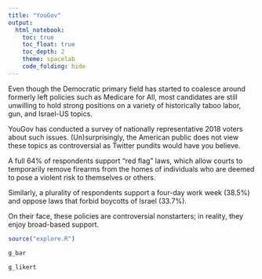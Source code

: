 ```yaml
---
title: "YouGov"
output:
  html_notebook:
    toc: true
    toc_float: true
    toc_depth: 2
    theme: spacelab
    code_folding: hide
---
```


Even though the Democratic primary field has started to coalesce around formerly left policies such as Medicare for All, most candidates are still unwilling to hold strong  positions on a variety of historically taboo labor, gun, and Israel-US topics. 

YouGov has conducted a survey of nationally representative 2018 voters about such issues. (Un)surprisingly, the American public does not view these topics as controversial as Twitter pundits would have you believe. 

A full 64% of respondents support "red flag" laws, which allow courts to temporarily remove firearms from the homes of individuals who are deemed to pose a violent risk to themselves or others. 

Similarly, a plurality of respondents support a four-day work week (38.5%) and oppose laws that forbid boycotts of Israel (33.7%). 

On their face, these policies are controversial nonstarters; in reality, they enjoy broad-based support.

```r
source("explore.R")
```

```r
g_bar
```

```r
g_likert
```

